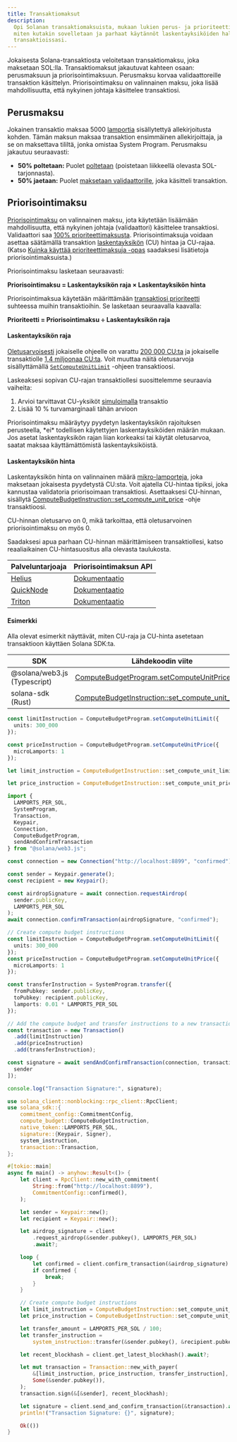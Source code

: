 ```yaml
---
title: Transaktiomaksut
description:
  Opi Solanan transaktiomaksuista, mukaan lukien perus- ja prioriteettimaksut,
  miten kutakin sovelletaan ja parhaat käytännöt laskentayksiköiden hallintaan
  transaktioissasi.
---
```


Jokaisesta Solana-transaktiosta veloitetaan transaktiomaksu, joka maksetaan
SOL:lla. Transaktiomaksut jakautuvat kahteen osaan: perusmaksuun ja
priorisointimaksuun. Perusmaksu korvaa validaattoreille transaktion käsittelyn.
Priorisointimaksu on valinnainen maksu, joka lisää mahdollisuutta, että nykyinen
johtaja käsittelee transaktiosi.

## Perusmaksu

Jokainen transaktio maksaa 5000
[lamportia](/docs/references/terminology#lamport) sisällytettyä allekirjoitusta
kohden. Tämän maksun maksaa transaktion ensimmäinen allekirjoittaja, ja se on
maksettava tililtä, jonka omistaa System Program. Perusmaksu jakautuu
seuraavasti:

- **50% poltetaan:** Puolet
  [poltetaan](https://github.com/anza-xyz/agave/blob/v2.1.13/sdk/fee-calculator/src/lib.rs#L70)
  (poistetaan liikkeellä olevasta SOL-tarjonnasta).
- **50% jaetaan:** Puolet
  [maksetaan validaattorille](https://github.com/anza-xyz/agave/blob/e621336acad4f5d6e5b860eaa1b074b01c99253c/runtime/src/bank/fee_distribution.rs#L58-L62),
  joka käsitteli transaktion.

## Priorisointimaksu

[Priorisointimaksu](https://github.com/anza-xyz/agave/blob/v2.2.14/compute-budget/src/compute_budget_limits.rs#L47-L48)
on valinnainen maksu, jota käytetään lisäämään mahdollisuutta, että nykyinen
johtaja (validaattori) käsittelee transaktiosi. Validaattori saa
[100% prioriteettimaksusta](https://github.com/solana-foundation/solana-improvement-documents/blob/main/proposals/0096-reward-collected-priority-fee-in-entirety.md).
Priorisointimaksuja voidaan asettaa säätämällä transaktion
[laskentayksikön](/docs/references/terminology#compute-units) (CU) hintaa ja
CU-rajaa. (Katso
[Kuinka käyttää prioriteettimaksuja -opas](/developers/guides/advanced/how-to-use-priority-fees)
saadaksesi lisätietoja priorisointimaksuista.)

Priorisointimaksu lasketaan seuraavasti:

**Priorisointimaksu = Laskentayksikön raja × Laskentayksikön hinta**

Priorisointimaksua käytetään määrittämään
[transaktiosi prioriteetti](https://github.com/anza-xyz/agave/blob/v2.2.14/core/src/banking_stage/transaction_scheduler/receive_and_buffer.rs#L646)
suhteessa muihin transaktioihin. Se lasketaan seuraavalla kaavalla:

**Prioriteetti = Priorisointimaksu ÷ Laskentayksikön raja**

#### Laskentayksikön raja

[Oletusarvoisesti](https://github.com/anza-xyz/agave/blob/v2.1.13/compute-budget/src/compute_budget.rs#L149-L197)
jokaiselle ohjeelle on varattu
[200 000 CU:ta](https://github.com/anza-xyz/agave/blob/v2.1.13/compute-budget/src/compute_budget_limits.rs#L10)
ja jokaiselle transaktiolle
[1,4 miljoonaa CU:ta](https://github.com/anza-xyz/agave/blob/v2.1.13/compute-budget/src/compute_budget_limits.rs#L14).
Voit muuttaa näitä oletusarvoja sisällyttämällä
[`SetComputeUnitLimit`](https://github.com/anza-xyz/agave/blob/v2.1.13/sdk/src/compute_budget.rs#L42-L44)
-ohjeen transaktioosi.

Laskeaksesi sopivan CU-rajan transaktiollesi suosittelemme seuraavia vaiheita:

1. Arvioi tarvittavat CU-yksiköt
   [simuloimalla](/developers/guides/advanced/how-to-request-optimal-compute)
   transaktio
2. Lisää 10 % turvamarginaali tähän arvioon

<Callout type="warn">
  Priorisointimaksu määräytyy pyydetyn laskentayksikön rajoituksen perusteella,
  *ei* todellisen käytettyjen laskentayksiköiden määrän mukaan. Jos asetat
  laskentayksikön rajan liian korkeaksi tai käytät oletusarvoa, saatat maksaa
  käyttämättömistä laskentayksiköistä.
</Callout>

#### Laskentayksikön hinta

Laskentayksikön hinta on valinnainen määrä
[mikro-lamporteja](/docs/references/terminology#micro-lamports), joka maksetaan
jokaisesta pyydetystä CU:sta. Voit ajatella CU-hintaa tipiksi, joka kannustaa
validatoria priorisoimaan transaktiosi. Asettaaksesi CU-hinnan, sisällytä
[ComputeBudgetInstruction::set_compute_unit_price](https://github.com/anza-xyz/agave/blob/v2.1.13/sdk/src/compute_budget.rs#L48-L50)
-ohje transaktioosi.

<Callout>
  CU-hinnan oletusarvo on 0, mikä tarkoittaa, että oletusarvoinen
  priorisointimaksu on myös 0.
</Callout>

Saadaksesi apua parhaan CU-hinnan määrittämiseen transaktiollesi, katso
reaaliaikainen CU-hintasuositus alla olevasta taulukosta.

| Palveluntarjoaja                        | Priorisointimaksun API                                                            |
| --------------------------------------- | --------------------------------------------------------------------------------- |
| [Helius](https://www.helius.dev/)       | [Dokumentaatio](https://docs.helius.dev/solana-apis/priority-fee-api)             |
| [QuickNode](https://www.quicknode.com/) | [Dokumentaatio](https://marketplace.quicknode.com/add-on/solana-priority-fee)     |
| [Triton](https://triton.one/)           | [Dokumentaatio](https://docs.triton.one/chains/solana/improved-priority-fees-api) |

#### Esimerkki

Alla olevat esimerkit näyttävät, miten CU-raja ja CU-hinta asetetaan
transaktioon käyttäen Solana SDK:ta.

| SDK                          | Lähdekoodin viite                                                                                                                                  |
| ---------------------------- | -------------------------------------------------------------------------------------------------------------------------------------------------- |
| @solana/web3.js (Typescript) | [ComputeBudgetProgram.setComputeUnitPrice()](https://github.com/solana-foundation/solana-web3.js/blob/v1.98.0/src/programs/compute-budget.ts#L218) |
| solana-sdk (Rust)            | [ComputeBudgetInstruction::set_compute_unit_limit()](https://github.com/anza-xyz/agave/blob/v2.1.13/sdk/src/compute_budget.rs#L17-L31)             |

<CodeTabs storage="compute-budget">

```ts !! title="Typescript"
const limitInstruction = ComputeBudgetProgram.setComputeUnitLimit({
  units: 300_000
});

const priceInstruction = ComputeBudgetProgram.setComputeUnitPrice({
  microLamports: 1
});
```

```rust !! title="Rust"
let limit_instruction = ComputeBudgetInstruction::set_compute_unit_limit(300_000);

let price_instruction = ComputeBudgetInstruction::set_compute_unit_price(1);
```

</CodeTabs>

<CodeTabs storage="compute-budget" flags="r">

```ts !! title="Typescript"
import {
  LAMPORTS_PER_SOL,
  SystemProgram,
  Transaction,
  Keypair,
  Connection,
  ComputeBudgetProgram,
  sendAndConfirmTransaction
} from "@solana/web3.js";

const connection = new Connection("http://localhost:8899", "confirmed");

const sender = Keypair.generate();
const recipient = new Keypair();

const airdropSignature = await connection.requestAirdrop(
  sender.publicKey,
  LAMPORTS_PER_SOL
);
await connection.confirmTransaction(airdropSignature, "confirmed");

// Create compute budget instructions
const limitInstruction = ComputeBudgetProgram.setComputeUnitLimit({
  units: 300_000
});
const priceInstruction = ComputeBudgetProgram.setComputeUnitPrice({
  microLamports: 1
});

const transferInstruction = SystemProgram.transfer({
  fromPubkey: sender.publicKey,
  toPubkey: recipient.publicKey,
  lamports: 0.01 * LAMPORTS_PER_SOL
});

// Add the compute budget and transfer instructions to a new transaction
const transaction = new Transaction()
  .add(limitInstruction)
  .add(priceInstruction)
  .add(transferInstruction);

const signature = await sendAndConfirmTransaction(connection, transaction, [
  sender
]);

console.log("Transaction Signature:", signature);
```

```rust !! title="Rust"
use solana_client::nonblocking::rpc_client::RpcClient;
use solana_sdk::{
    commitment_config::CommitmentConfig,
    compute_budget::ComputeBudgetInstruction,
    native_token::LAMPORTS_PER_SOL,
    signature::{Keypair, Signer},
    system_instruction,
    transaction::Transaction,
};

#[tokio::main]
async fn main() -> anyhow::Result<()> {
    let client = RpcClient::new_with_commitment(
        String::from("http://localhost:8899"),
        CommitmentConfig::confirmed(),
    );

    let sender = Keypair::new();
    let recipient = Keypair::new();

    let airdrop_signature = client
        .request_airdrop(&sender.pubkey(), LAMPORTS_PER_SOL)
        .await?;

    loop {
        let confirmed = client.confirm_transaction(&airdrop_signature).await?;
        if confirmed {
            break;
        }
    }

    // Create compute budget instructions
    let limit_instruction = ComputeBudgetInstruction::set_compute_unit_limit(300_000);
    let price_instruction = ComputeBudgetInstruction::set_compute_unit_price(1);

    let transfer_amount = LAMPORTS_PER_SOL / 100;
    let transfer_instruction =
        system_instruction::transfer(&sender.pubkey(), &recipient.pubkey(), transfer_amount);

    let recent_blockhash = client.get_latest_blockhash().await?;

    let mut transaction = Transaction::new_with_payer(
        &[limit_instruction, price_instruction, transfer_instruction],
        Some(&sender.pubkey()),
    );
    transaction.sign(&[&sender], recent_blockhash);

    let signature = client.send_and_confirm_transaction(&transaction).await?;
    println!("Transaction Signature: {}", signature);

    Ok(())
}
```

</CodeTabs>
